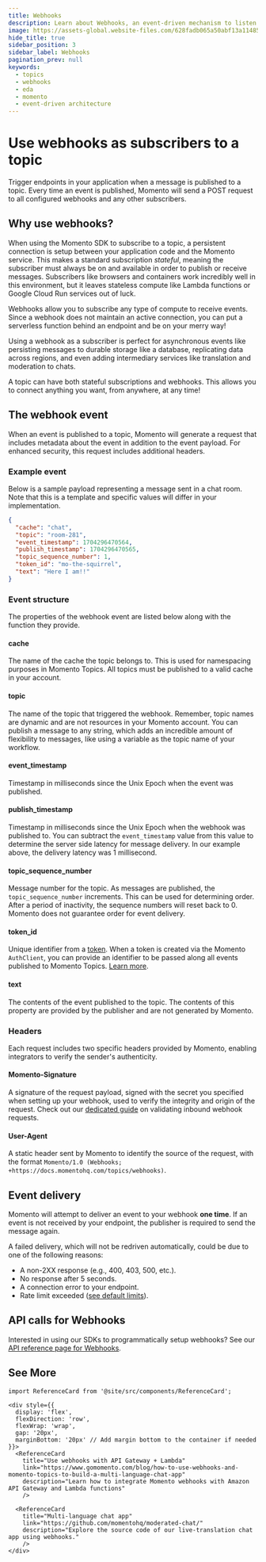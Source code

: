 ```yaml
---
title: Webhooks
description: Learn about Webhooks, an event-driven mechanism to listen to Momento Topics
image: https://assets-global.website-files.com/628fadb065a50abf13a11485/659580dc80a9699d3d1ae72a_webhooks-launch-blog-header.png
hide_title: true
sidebar_position: 3
sidebar_label: Webhooks
pagination_prev: null
keywords:
  - topics
  - webhooks
  - eda
  - momento
  - event-driven architecture
---
```


# Use webhooks as subscribers to a topic

Trigger endpoints in your application when a message is published to a topic. Every time an event is published, Momento will send a POST request to all configured webhooks and any other subscribers.

## Why use webhooks?

When using the Momento SDK to subscribe to a topic, a persistent connection is setup between your application code and the Momento service. This makes a standard subscription *stateful*, meaning the subscriber must always be on and available in order to publish or receive messages. Subscribers like browsers and containers work incredibly well in this environment, but it leaves stateless compute like Lambda functions or Google Cloud Run services out of luck.

Webhooks allow you to subscribe any type of compute to receive events. Since a webhook does not maintain an active connection, you can put a serverless function behind an endpoint and be on your merry way!

Using a webhook as a subscriber is perfect for asynchronous events like persisting messages to durable storage like a database, replicating data across regions, and even adding intermediary services like translation and moderation to chats.

A topic can have both stateful subscriptions and webhooks. This allows you to connect anything you want, from anywhere, at any time!

## The webhook event

When an event is published to a topic, Momento will generate a request that includes metadata about the event in addition to the event payload. For enhanced security, this request includes additional headers.

### Example event

Below is a sample payload representing a message sent in a chat room. Note that this is a template and specific values will differ in your implementation.

```json
{
  "cache": "chat",
  "topic": "room-281",
  "event_timestamp": 1704296470564,
  "publish_timestamp": 1704296470565,
  "topic_sequence_number": 1,
  "token_id": "mo-the-squirrel",
  "text": "Here I am!!"
}
```

### Event structure

The properties of the webhook event are listed below along with the function they provide.

#### cache

The name of the cache the topic belongs to. This is used for namespacing purposes in Momento Topics. All topics must be published to a valid cache in your account.

#### topic

The name of the topic that triggered the webhook. Remember, topic names are dynamic and are not resources in your Momento account. You can publish a message to any string, which adds an incredible amount of flexibility to messages, like using a variable as the topic name of your workflow.

#### event_timestamp

Timestamp in milliseconds since the Unix Epoch when the event was published.

#### publish_timestamp

Timestamp in milliseconds since the Unix Epoch when the webhook was published to. You can subtract the `event_timestamp` value from this value to determine the server side latency for message delivery. In our example above, the delivery latency was 1 millisecond.

#### topic_sequence_number

Message number for the topic. As messages are published, the `topic_sequence_number` increments. This can be used for determining order. After a period of inactivity, the sequence numbers will reset back to 0. Momento does not guarantee order for event delivery.

#### token_id

Unique identifier from a [token](./../develop/authentication/tokens.md). When a token is created via the Momento `AuthClient`, you can provide an identifier to be passed along all events published to Momento Topics. [Learn more](https://www.gomomento.com/blog/momento-topics-just-got-more-secure-introducing-embedded-token-identifiers).

#### text

The contents of the event published to the topic. The contents of this property are provided by the publisher and are not generated by Momento.

### Headers

Each request includes two specific headers provided by Momento, enabling integrators to verify the sender's authenticity.

#### Momento-Signature

A signature of the request payload, signed with the secret you specified when setting up your webhook, used to verify the integrity and origin of the request. Check out our [dedicated guide](../topics/develop/guides/validating-inbound-webhook-requests) on validating inbound webhook requests.

#### User-Agent
A static header sent by Momento to identify the source of the request, with the format `Momento/1.0 (Webhooks; +https://docs.momentohq.com/topics/webhooks)`.

## Event delivery

Momento will attempt to deliver an event to your webhook **one time**. If an event is not received by your endpoint, the publisher is required to send the message again.

A failed delivery, which will not be redriven automatically, could be due to one of the following reasons:

* A non-2XX response (e.g., 400, 403, 500, etc.).
* No response after 5 seconds.
* A connection error to your endpoint.
* Rate limit exceeded ([see default limits](./../limits.md)).

## API calls for Webhooks

Interested in using our SDKs to programmatically setup webhooks? See our [API reference page for Webhooks](./develop/api-reference/webhooks).

## See More

```mdx-code-block
import ReferenceCard from '@site/src/components/ReferenceCard';

<div style={{
  display: 'flex',
  flexDirection: 'row',
  flexWrap: 'wrap',
  gap: '20px',
  marginBottom: '20px' // Add margin bottom to the container if needed
}}>
  <ReferenceCard
    title="Use webhooks with API Gateway + Lambda"
    link="https://www.gomomento.com/blog/how-to-use-webhooks-and-momento-topics-to-build-a-multi-language-chat-app"
    description="Learn how to integrate Momento webhooks with Amazon API Gateway and Lambda functions"
    />

  <ReferenceCard
    title="Multi-language chat app"
    link="https://github.com/momentohq/moderated-chat/"
    description="Explore the source code of our live-translation chat app using webhooks."
    />
</div>
```
